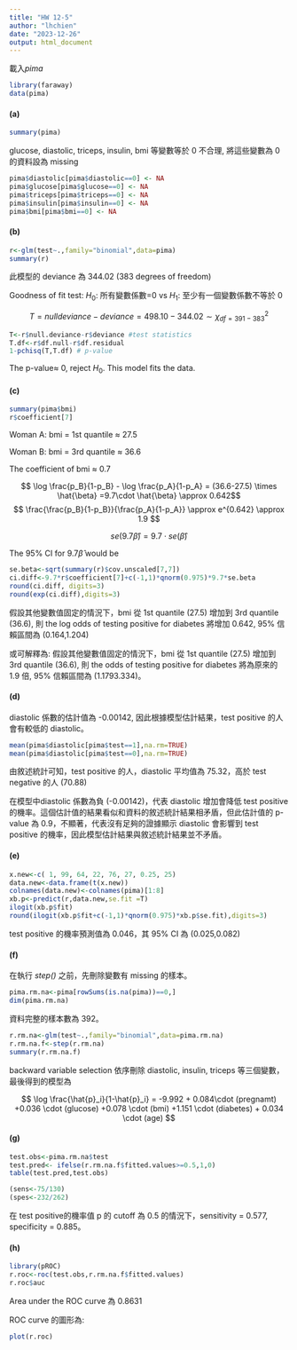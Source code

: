 ```yaml
---
title: "HW 12-5"
author: "lhchien"
date: "2023-12-26"
output: html_document
---
```


載入*pima*
```r
library(faraway)
data(pima)
```
#### (a)

```r
summary(pima)

```

glucose, diastolic, triceps, insulin, bmi 等變數等於 0 不合理, 將這些變數為 0 的資料設為 missing

```r
pima$diastolic[pima$diastolic==0] <- NA
pima$glucose[pima$glucose==0] <- NA
pima$triceps[pima$triceps==0] <- NA
pima$insulin[pima$insulin==0] <- NA
pima$bmi[pima$bmi==0] <- NA
```


#### (b)

```r
r<-glm(test~.,family="binomial",data=pima)
summary(r)
```

此模型的 deviance 為 344.02 (383 degrees of freedom)

Goodness of fit test: $H_0$: 所有變數係數=0 vs $H_1$: 至少有一個變數係數不等於 0

$$T = null deviance - deviance = 498.10 - 344.02 \sim \chi^2_{df=391-383}$$

```r
T<-r$null.deviance-r$deviance #test statistics
T.df<-r$df.null-r$df.residual
1-pchisq(T,T.df) # p-value
```

The p-value$\approx$ 0, reject $H_0$. This model fits the data.

#### (c)

```r
summary(pima$bmi)
r$coefficient[7]
```


Woman A: bmi = 1st quantile $\approx$ 27.5 

Woman B: bmi = 3rd quantile $\approx$ 36.6 

The coefficient of bmi $\approx$ 0.7

$$  \log \frac{p_B}{1-p_B} - \log \frac{p_A}{1-p_A} = (36.6-27.5) \times \hat{\beta} =9.7\cdot \hat{\beta} \approx 0.642$$
$$ \frac{\frac{p_B}{1-p_B}}{\frac{p_A}{1-p_A}} \approx e^{0.642} \approx 1.9 $$

$$  se(9.7\hat{\beta}) =9.7\cdot se(\hat{\beta}) $$

The 95% CI for $9.7  \hat{\beta}$ would be


```r
se.beta<-sqrt(summary(r)$cov.unscaled[7,7])
ci.diff<-9.7*r$coefficient[7]+c(-1,1)*qnorm(0.975)*9.7*se.beta
round(ci.diff, digits=3)
round(exp(ci.diff),digits=3)

```


假設其他變數值固定的情況下，bmi 從 1st quantile (27.5) 增加到 3rd quantile (36.6), 則 the log odds of testing positive for diabetes 將增加 0.642, 95% 信賴區間為 (0.164,1.204)

或可解釋為: 假設其他變數值固定的情況下，bmi 從 1st quantile (27.5) 增加到 3rd quantile (36.6), 則 the odds of testing positive for diabetes 將為原來的 1.9 倍, 95% 信賴區間為 (1.1793.334)。

#### (d)

diastolic 係數的估計值為 -0.00142, 因此根據模型估計結果，test positive 的人會有較低的 diastolic。

```r
mean(pima$diastolic[pima$test==1],na.rm=TRUE)
mean(pima$diastolic[pima$test==0],na.rm=TRUE)
```

由敘述統計可知，test positive 的人，diastolic 平均值為 75.32，高於 test negative 的人 (70.88)

在模型中diastolic 係數為負 (-0.00142)，代表 diastolic 增加會降低 test positive 的機率。這個估計值的結果看似和資料的敘述統計結果相矛盾，但此估計值的 p-value 為 0.9，不顯著，代表沒有足夠的證據顯示 diastolic 會影響到 test positive 的機率，因此模型估計結果與敘述統計結果並不矛盾。

#### (e)

```r
x.new<-c( 1, 99, 64, 22, 76, 27, 0.25, 25)
data.new<-data.frame(t(x.new))
colnames(data.new)<-colnames(pima)[1:8]
xb.p<-predict(r,data.new,se.fit =T)
ilogit(xb.p$fit)
round(ilogit(xb.p$fit+c(-1,1)*qnorm(0.975)*xb.p$se.fit),digits=3)

```

test positive 的機率預測值為 0.046，其 95% CI 為 (0.025,0.082)

#### (f)

在執行 *step()* 之前，先刪除變數有 missing 的樣本。

```r
pima.rm.na<-pima[rowSums(is.na(pima))==0,]
dim(pima.rm.na)
```

資料完整的樣本數為 392。

```r
r.rm.na<-glm(test~.,family="binomial",data=pima.rm.na)
r.rm.na.f<-step(r.rm.na)
summary(r.rm.na.f)
```

backward variable selection 依序刪除 diastolic, insulin, triceps 等三個變數，最後得到的模型為

$$ \log \frac{\hat{p}_i}{1-\hat{p}_i} = -9.992 + 0.084\cdot (pregnamt) +0.036 \cdot (glucose) +0.078 \cdot (bmi) +1.151 \cdot (diabetes) + 0.034 \cdot (age) $$

#### (g)

```r
test.obs<-pima.rm.na$test
test.pred<- ifelse(r.rm.na.f$fitted.values>=0.5,1,0)
table(test.pred,test.obs)

(sens<-75/130)
(spes<-232/262)
```

在 test positive的機率值 p 的 cutoff 為 0.5 的情況下，sensitivity = 0.577, specificity = 0.885。

#### (h)

```r
library(pROC)
r.roc<-roc(test.obs,r.rm.na.f$fitted.values)
r.roc$auc
```

Area under the ROC curve 為 0.8631 

ROC curve 的圖形為:

```r
plot(r.roc)


```

